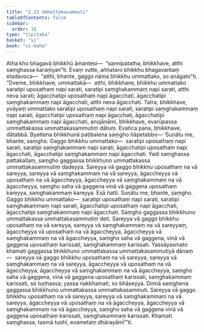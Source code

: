 ```yaml
---
title: "2.23 Ummattakasammuti"
tableOfContents: false
sidebar:
  order: 16
type: "tipitaka"
basket: "vi"
book: "vi-maha"
---
```



<DynamicBreadcrumb />

<Division number="167" book="vi-maha">

<Paragraph number="695" book="vi-maha">
Atha kho bhagavā bhikkhū āmantesi—  “sannipatatha, bhikkhave, atthi saṃghassa karaṇīyan”ti. Evaṃ vutte, aññataro bhikkhu bhagavantaṃ etadavoca—  “atthi, bhante, gaggo nāma bhikkhu ummattako, so anāgato”ti.
</Paragraph>

<Paragraph number="696" book="vi-maha">
“Dveme, bhikkhave, ummattakā—  atthi, bhikkhave, bhikkhu ummattako saratipi uposathaṃ napi sarati, saratipi saṃghakammaṃ napi sarati, atthi neva sarati; āgacchatipi uposathaṃ napi āgacchati, āgacchatipi saṃghakammaṃ napi āgacchati, atthi neva āgacchati. Tatra, bhikkhave, yvāyaṃ ummattako saratipi uposathaṃ napi sarati, saratipi saṃghakammaṃ napi sarati, āgacchatipi uposathaṃ napi āgacchati, āgacchatipi saṃghakammaṃ napi āgacchati, anujānāmi, bhikkhave, evarūpassa ummattakassa ummattakasammutiṃ dātuṃ. Evañca pana, bhikkhave, dātabbā. Byattena bhikkhunā paṭibalena saṃgho ñāpetabbo—
</Paragraph>

<Paragraph number="697" book="vi-maha">
‘Suṇātu me, bhante, saṃgho. Gaggo bhikkhu ummattako—  saratipi uposathaṃ napi sarati, saratipi saṃghakammaṃ napi sarati, āgacchatipi uposathaṃ napi āgacchati, āgacchatipi saṃghakammaṃ napi āgacchati. Yadi saṃghassa pattakallaṃ, saṃgho gaggassa bhikkhuno ummattakassa ummattakasammutiṃ dadeyya. Sareyya vā gaggo bhikkhu uposathaṃ na vā sareyya, sareyya vā saṃghakammaṃ na vā sareyya, āgaccheyya vā uposathaṃ na vā āgaccheyya, āgaccheyya vā saṃghakammaṃ na vā āgaccheyya, saṃgho saha vā gaggena vinā vā gaggena uposathaṃ kareyya, saṃghakammaṃ kareyya. Esā ñatti.
</Paragraph>

<Paragraph number="698" book="vi-maha">
Suṇātu me, bhante, saṃgho. Gaggo bhikkhu ummattako—  saratipi uposathaṃ napi sarati, saratipi saṃghakammaṃ napi sarati, āgacchatipi uposathaṃ napi āgacchati, āgacchatipi saṃghakammaṃ napi āgacchati. Saṃgho gaggassa bhikkhuno ummattakassa ummattakasammutiṃ deti. Sareyya vā gaggo bhikkhu uposathaṃ na vā sareyya, sareyya vā saṃghakammaṃ na vā sareyyaṃ, āgaccheyya vā uposathaṃ na vā āgaccheyya, āgaccheyya vā saṃghakammaṃ na vā āgaccheyya, saṃgho saha vā gaggena, vinā vā gaggena uposathaṃ karissati, saṃghakammaṃ karissati. Yassāyasmato khamati gaggassa bhikkhuno ummattakassa ummattakasammutiyā dānaṃ—  sareyya vā gaggo bhikkhu uposathaṃ na vā sareyya, sareyya vā saṃghakammaṃ na vā sareyya, āgaccheyya vā uposathaṃ na vā āgaccheyya, āgaccheyya vā saṃghakammaṃ na vā āgaccheyya, saṃgho saha vā gaggena, vinā vā gaggena uposathaṃ karissati, saṃghakammaṃ karissati, so tuṇhassa; yassa nakkhamati, so bhāseyya.
</Paragraph>

<Paragraph number="699" book="vi-maha">
Dinnā saṃghena gaggassa bhikkhuno ummattakassa ummattakasammuti. Sareyya vā gaggo bhikkhu uposathaṃ na vā sareyya, sareyya vā saṃghakammaṃ na vā sareyya, āgaccheyya vā uposathaṃ na vā āgaccheyya, āgaccheyya vā saṃghakammaṃ na vā āgaccheyya, saṃgho saha vā gaggena vinā vā gaggena uposathaṃ karissati, saṃghakammaṃ karissati. Khamati saṃghassa, tasmā tuṇhī, evametaṃ dhārayāmī’”ti.
</Paragraph>
</Division>